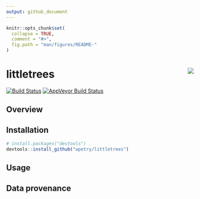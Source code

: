 ```yaml
---
output: github_document
---
```


<!-- README.md is generated from README.Rmd. Please edit that file -->

```r
knitr::opts_chunk$set(
  collapse = TRUE,
  comment = "#>",
  fig.path = "man/figures/README-"
)
```

# littletrees <img src="man/figures/logo.png" align="right" />

[![Build Status](https://travis-ci.org/wpetry/littletrees.svg?branch=master)](https://travis-ci.org/wpetry/littletrees)
[![AppVeyor Build Status](https://ci.appveyor.com/api/projects/status/github/wpetry/littletrees?branch=master&svg=true)](https://ci.appveyor.com/project/wpetry/littletrees)

## Overview


## Installation

```r
# install.packages("devtools")
devtools::install_github("wpetry/littletrees")
```

## Usage

## Data provenance






